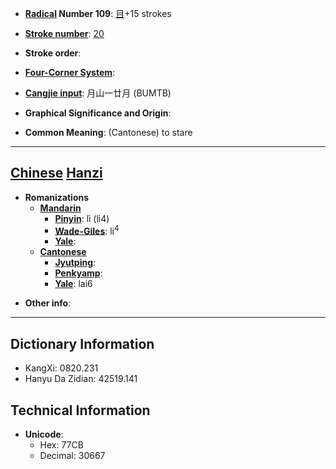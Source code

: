 * '''[[Wiktionary:Chinese radical index| Radical]] Number 109''': [[Wiktionary:Chinese radical index 目|目]]+15 strokes

* '''[[Wiktionary:Chinese total strokes index|Stroke number]]''': [[Wiktionary:Chinese total strokes index 20|20]]

* '''Stroke order''': 

* '''[[Wiktionary:Chinese four corner index|Four-Corner System]]''': 

* '''[[Wiktionary:Chinese Cangjie index|Cangjie input]]''': 月山一廿月 (BUMTB)

* '''Graphical Significance and Origin''': 

* '''Common Meaning''': (Cantonese) to stare

----

== [[Chinese]] [[Hanzi]] ==

* '''Romanizations'''
** '''[[Mandarin]]'''
*** '''[[Pinyin]]''': lì (li4)
*** '''[[Wade-Giles]]''': li<sup>4</sup>
*** '''[[Yale]]''': 
** '''[[Cantonese]]'''
*** '''[[Jyutping]]''':
*** '''[[Penkyamp]]''': 
*** '''[[Yale]]''': lai6

* '''Other info''': 

----

== Dictionary Information ==

* KangXi: 0820.231
* Hanyu Da Zidian: 42519.141

== Technical Information ==

* '''Unicode''':
** Hex: 77CB
** Decimal: 30667